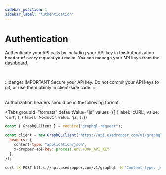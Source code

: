 ```yaml
---
sidebar_position: 1
sidebar_label: "Authentication"
---
```


# Authentication



Authenticate your API calls by including your API key in the Authorization header of every request you make. 
You can manage your API keys from the [dashboard](https://dashboard.usedropper.com/).


<br/>

:::danger IMPORTANT
Secure your API key.
Do not commit your API keys to git, or use them plainly in client-side code.
:::

<br/>
Authorization headers should be in the following format: 



<Tabs groupId="formats"
  defaultValue="js"
  values={[
      { label: 'cURL', value: 'curl', },
      { label: 'NodeJS', value: 'js', },
  ]}
>  
<TabItem value="js">

```jsx
const { GraphQLClient } = require("graphql-request");

const client = new GraphQLClient("https://api.usedropper.com/v1/graphql", {
  headers: {
    content-type: "application/json",
    x-dropper-api-key: process.env.YOUR_API_KEY
  },
});

```

</TabItem>
<TabItem value="curl">

```bash
curl -X POST https://api.usedropper.com/v1/graphql -H "Content-type: json" -H "x-dropper-api-key: <YOUR_API_KEY>"
```

</TabItem>
</Tabs>